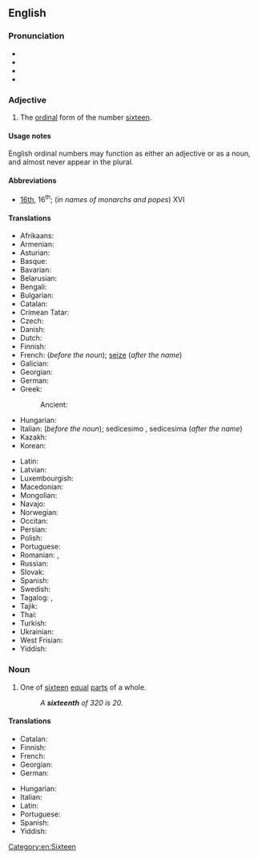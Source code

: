 ==English==
{{number box|en|16}}

===Pronunciation===
* {{IPA|en|/ˌsɪksˈtiːnθ/}}
* {{audio|en|en-us-sixteenth.ogg|Audio (US)}}
* {{rhymes|en|iːnθ|s=2}}
* {{hyphenation|en|six|teenth}}

===Adjective===
{{head|en|adjective}}

# The [[ordinal number|ordinal]] form of the number [[sixteen]].

====Usage notes====
English ordinal numbers may function as either an adjective or as a noun, and almost never appear in the plural.

====Abbreviations====
* [[16th]], 16<sup>th</sup>; (''in names of monarchs and popes'') XVI

====Translations====
{{trans-top-also|the ordinal form of the number sixteen|16th}}
* Afrikaans: {{t+|af|sestiende}}
* Armenian: {{t+|hy|տասնվեցերորդ}}
* Asturian: {{t+|ast|decimosestu}}
* Basque: {{t|eu|hamaseigarren}}
* Bavarian: {{t|bar|sechzänte}}
* Belarusian: {{t|be|шасна́ццаты}}
* Bengali: {{t+|bn|ষোড়শ}}
* Bulgarian: {{t|bg|шестнадесети}}
* Catalan: {{t+|ca|setzè}}
* Crimean Tatar: {{t|crh|on altıncı}}
* Czech: {{t+|cs|šestnáctý}}
* Danish: {{t+|da|sekstende}}
* Dutch: {{t+|nl|zestiende}}
* Finnish: {{t+|fi|kuudestoista}}
* French: {{t+|fr|seizième}} (''before the noun''); [[seize]] (''after the name'')
* Galician: {{t|gl|décimo sexto}}
* Georgian: {{t|ka|მეთექვსმეტე}}
* German: {{t+|de|sechzehnte}}
* Greek:
*: Ancient: {{t|grc|ἑκκαιδέκατος}}
* Hungarian: {{t+|hu|tizenhatodik}}
* Italian: {{t+|it|sedicesimo}} (''before the noun''); sedicesimo {{g|m}}, sedicesima {{g|f}} (''after the name'')
* Kazakh: {{t|kk|он алтыншы|sc=Cyrl}}
* Korean: {{t+|ko|열여섯째}}
{{trans-mid}}
* Latin: {{t|la|[[sextus]] [[decimus]]}}
* Latvian: {{t|lv|sešpadsmitais}}
* Luxembourgish: {{t|lb|siechzéngt}}
* Macedonian: {{t|mk|шеснаесетти}}
* Mongolian: {{t|mn|арван зургадугаар|sc=Cyrl}}
* Navajo: {{t|nv|hastą́ʼáadah góneʼ}}
* Norwegian: {{t|no|sekstende}}
* Occitan: {{t+|oc|setzen}}
* Persian: {{t+|fa|شانزدهم}}
* Polish: {{t+|pl|szesnasty}}
* Portuguese: {{t|pt|décimo sexto}}
* Romanian: {{t+|ro|șaisprezecelea}}, {{t|ro|șaișpelea}} {{qualifier|informal}}
* Russian: {{t+|ru|шестна́дцатый}}
* Slovak: {{t+|sk|šestnásty}}
* Spanish: {{t+|es|decimosexto}}
* Swedish: {{t+|sv|sextonde}}
* Tagalog: {{t|tl|panlabing-anim}}, {{t|tl|ikalabinganim}}
* Tajik: {{t+|tg|шонздаҳум|sc=Cyrl}}
* Thai: {{t|th|ที่สิบหก}}
* Turkish: {{t|tr|on altıncı}}
* Ukrainian: {{t+|uk|шістна́дцятий}}
* West Frisian: {{t|fy|sechtjinde}}
* Yiddish: {{t|yi|זעכצנט}}
{{trans-bottom}}

===Noun===
{{en-noun}}

# {{cln|en|fractional numbers}} One of [[sixteen]] [[equal]] [[part]]s of a whole.
#: ''A '''sixteenth''' of 320 is 20.''

====Translations====
{{trans-top|one of sixteen equal parts of a whole}}
* Catalan: {{t+|ca|setzè|m}}
* Finnish: {{t|fi|kuudestoistaosa}}
* French: {{t+|fr|seizième|m}}
* Georgian: {{t|ka|მეთექვსმეტედი}}
* German: {{t|de|Sechzehntel|n}}
{{trans-mid}}
* Hungarian: {{t|hu|tizenhatod}}
* Italian: {{t+|it|sedicesimo|m}}
* Latin: {{t|la|sextum decimum|n}}
* Portuguese: {{t|pt|dezesseis avos|m}}
* Spanish: {{t+|es|dieciseisavo|m}}
* Yiddish: {{t|yi|זעכצנטל|n}}
{{trans-bottom}}

[[Category:en:Sixteen]]